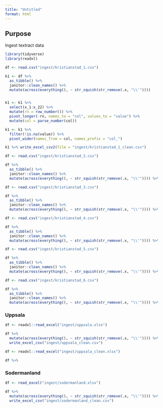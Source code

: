 ```yaml
---
title: "Untitled"
format: html
---
```


## Purpose

Ingest textract data

```r
library(tidyverse)
library(readxl)

df <- read.csv("ingest/kristianstad_1.csv")

k1 <- df %>% 
  as_tibble() %>% 
  janitor::clean_names() %>% 
  mutate(across(everything(), ~ str_squish(str_remove(.x, "\\'"))))


k1 <- k1 %>% 
  select(x_1:x_22) %>%
  mutate(rn = row_number()) %>% 
  pivot_longer(-rn, names_to = "col", values_to = "value") %>% 
  mutate(col = parse_number(col))

k1 <- k1 %>%
  filter(!is.na(value)) %>%
  pivot_wider(names_from = col, names_prefix = "col_")

k1 %>% write_excel_csv2(file = "ingest/kristianstad_1_clean.csv")
```

```r
df <- read.csv("ingest/kristianstad_2.csv")

df %>% 
  as_tibble() %>% 
  janitor::clean_names() %>% 
  mutate(across(everything(), ~ str_squish(str_remove(.x, "\\'")))) %>% view()
```


```r
df <- read.csv("ingest/kristianstad_3.csv")

df %>% 
  as_tibble() %>% 
  janitor::clean_names() %>% 
  mutate(across(everything(), ~ str_squish(str_remove(.x, "\\'")))) %>% view()
```


```r
df <- read.csv("ingest/kristianstad_4.csv")

df %>% 
  as_tibble() %>% 
  janitor::clean_names() %>% 
  mutate(across(everything(), ~ str_squish(str_remove(.x, "\\'")))) %>% view()
```


```r
df <- read.csv("ingest/kristianstad_5.csv")

df %>% 
  as_tibble() %>% 
  janitor::clean_names() %>% 
  mutate(across(everything(), ~ str_squish(str_remove(.x, "\\'")))) %>% view()
```

```r
df <- read.csv("ingest/kristianstad_6.csv")

df %>% 
  as_tibble() %>% 
  janitor::clean_names() %>% 
  mutate(across(everything(), ~ str_squish(str_remove(.x, "\\'")))) %>% view()
```

### Uppsala

```r
df <- readxl::read_excel("ingest/uppsala.xlsx")

df %>% 
  mutate(across(everything(), ~ str_squish(str_remove(.x, "\\'")))) %>% 
  write_excel_csv("ingest/uppsala_clean.csv")

df <- readxl::read_excel("ingest/uppsala_clean.xlsx")

df %>% 

```


### Sodermanland

```r
df <- read_excel("ingest/sodermanland.xlsx")

df %>% 
  mutate(across(everything(), ~ str_squish(str_remove(.x, "\\'")))) %>% 
  write_excel_csv("ingest/sodermanland_clean.csv")
```

